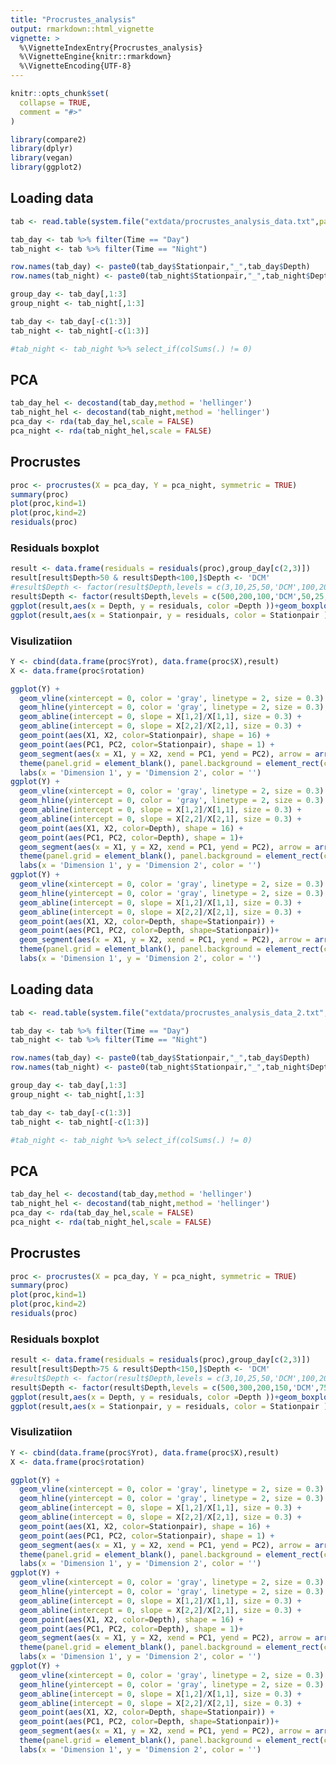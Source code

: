 ```yaml
---
title: "Procrustes_analysis"
output: rmarkdown::html_vignette
vignette: >
  %\VignetteIndexEntry{Procrustes_analysis}
  %\VignetteEngine{knitr::rmarkdown}
  %\VignetteEncoding{UTF-8}
---
```


```r
knitr::opts_chunk$set(
  collapse = TRUE,
  comment = "#>"
)
```

```r
library(compare2)
library(dplyr)
library(vegan)
library(ggplot2)
```

## Loading data

```r
tab <- read.table(system.file("extdata/procrustes_analysis_data.txt",package = "compare2"),sep = "\t",header = T,stringsAsFactors = FALSE)

tab_day <- tab %>% filter(Time == "Day")
tab_night <- tab %>% filter(Time == "Night")

row.names(tab_day) <- paste0(tab_day$Stationpair,"_",tab_day$Depth)
row.names(tab_night) <- paste0(tab_night$Stationpair,"_",tab_night$Depth)

group_day <- tab_day[,1:3]
group_night <- tab_night[,1:3]

tab_day <- tab_day[-c(1:3)]
tab_night <- tab_night[-c(1:3)]

#tab_night <- tab_night %>% select_if(colSums(.) != 0)
```

## PCA
```r
tab_day_hel <- decostand(tab_day,method = 'hellinger')
tab_night_hel <- decostand(tab_night,method = 'hellinger')
pca_day <- rda(tab_day_hel,scale = FALSE)
pca_night <- rda(tab_night_hel,scale = FALSE)
```

## Procrustes
```r
proc <- procrustes(X = pca_day, Y = pca_night, symmetric = TRUE)
summary(proc)
plot(proc,kind=1)
plot(proc,kind=2)
residuals(proc)
```
### Residuals boxplot
```r
result <- data.frame(residuals = residuals(proc),group_day[c(2,3)])
result[result$Depth>50 & result$Depth<100,]$Depth <- 'DCM'
#result$Depth <- factor(result$Depth,levels = c(3,10,25,50,'DCM',100,200,500))
result$Depth <- factor(result$Depth,levels = c(500,200,100,'DCM',50,25,10,3))
ggplot(result,aes(x = Depth, y = residuals, color =Depth ))+geom_boxplot(outlier.shape = NA)+geom_jitter(color="black", size=1, alpha=0.5)+coord_flip()+theme_bw()+scale_y_continuous(position = 'right')+guides(color = guide_legend(reverse = TRUE))
ggplot(result,aes(x = Stationpair, y = residuals, color = Stationpair ))+geom_boxplot(outlier.shape = NA)+geom_jitter(color="black", size=1, alpha=0.5)+coord_flip()+theme_bw()+scale_y_continuous(position = 'right')+guides(color = guide_legend(reverse = TRUE))
```

### Visulizatiion
```r
Y <- cbind(data.frame(proc$Yrot), data.frame(proc$X),result)
X <- data.frame(proc$rotation)
```

```r
ggplot(Y) +
  geom_vline(xintercept = 0, color = 'gray', linetype = 2, size = 0.3) +
  geom_hline(yintercept = 0, color = 'gray', linetype = 2, size = 0.3) +
  geom_abline(intercept = 0, slope = X[1,2]/X[1,1], size = 0.3) +
  geom_abline(intercept = 0, slope = X[2,2]/X[2,1], size = 0.3) + 
  geom_point(aes(X1, X2, color=Stationpair), shape = 16) + 
  geom_point(aes(PC1, PC2, color=Stationpair), shape = 1) + 
  geom_segment(aes(x = X1, y = X2, xend = PC1, yend = PC2), arrow = arrow(length = unit(0.1, 'cm')), color = 'grey', size = 0.3) + 
  theme(panel.grid = element_blank(), panel.background = element_rect(color = 'black', fill = 'transparent'), legend.key = element_rect(fill = 'transparent')) + 
  labs(x = 'Dimension 1', y = 'Dimension 2', color = '') 
ggplot(Y) +
  geom_vline(xintercept = 0, color = 'gray', linetype = 2, size = 0.3) +
  geom_hline(yintercept = 0, color = 'gray', linetype = 2, size = 0.3) +
  geom_abline(intercept = 0, slope = X[1,2]/X[1,1], size = 0.3) +
  geom_abline(intercept = 0, slope = X[2,2]/X[2,1], size = 0.3) + 
  geom_point(aes(X1, X2, color=Depth), shape = 16) + 
  geom_point(aes(PC1, PC2, color=Depth), shape = 1)+ 
  geom_segment(aes(x = X1, y = X2, xend = PC1, yend = PC2), arrow = arrow(length = unit(0.1, 'cm')), color = 'grey', size = 0.3) + 
  theme(panel.grid = element_blank(), panel.background = element_rect(color = 'black', fill = 'transparent'), legend.key = element_rect(fill = 'transparent')) + 
  labs(x = 'Dimension 1', y = 'Dimension 2', color = '') 
ggplot(Y) +
  geom_vline(xintercept = 0, color = 'gray', linetype = 2, size = 0.3) +
  geom_hline(yintercept = 0, color = 'gray', linetype = 2, size = 0.3) +
  geom_abline(intercept = 0, slope = X[1,2]/X[1,1], size = 0.3) +
  geom_abline(intercept = 0, slope = X[2,2]/X[2,1], size = 0.3) + 
  geom_point(aes(X1, X2, color=Depth, shape=Stationpair)) + 
  geom_point(aes(PC1, PC2, color=Depth, shape=Stationpair))+ 
  geom_segment(aes(x = X1, y = X2, xend = PC1, yend = PC2), arrow = arrow(length = unit(0.1, 'cm')), color = 'grey', size = 0.3) + 
  theme(panel.grid = element_blank(), panel.background = element_rect(color = 'black', fill = 'transparent'), legend.key = element_rect(fill = 'transparent')) + 
  labs(x = 'Dimension 1', y = 'Dimension 2', color = '') 
```

## Loading data

```r
tab <- read.table(system.file("extdata/procrustes_analysis_data_2.txt",package = "compare2"),sep = "\t",header = T,stringsAsFactors = FALSE)

tab_day <- tab %>% filter(Time == "Day")
tab_night <- tab %>% filter(Time == "Night")

row.names(tab_day) <- paste0(tab_day$Stationpair,"_",tab_day$Depth)
row.names(tab_night) <- paste0(tab_night$Stationpair,"_",tab_night$Depth)

group_day <- tab_day[,1:3]
group_night <- tab_night[,1:3]

tab_day <- tab_day[-c(1:3)]
tab_night <- tab_night[-c(1:3)]

#tab_night <- tab_night %>% select_if(colSums(.) != 0)
```

## PCA
```r
tab_day_hel <- decostand(tab_day,method = 'hellinger')
tab_night_hel <- decostand(tab_night,method = 'hellinger')
pca_day <- rda(tab_day_hel,scale = FALSE)
pca_night <- rda(tab_night_hel,scale = FALSE)
```

## Procrustes
```r
proc <- procrustes(X = pca_day, Y = pca_night, symmetric = TRUE)
summary(proc)
plot(proc,kind=1)
plot(proc,kind=2)
residuals(proc)
```
### Residuals boxplot
```r
result <- data.frame(residuals = residuals(proc),group_day[c(2,3)])
result[result$Depth>75 & result$Depth<150,]$Depth <- 'DCM'
#result$Depth <- factor(result$Depth,levels = c(3,10,25,50,'DCM',100,200,500))
result$Depth <- factor(result$Depth,levels = c(500,300,200,150,'DCM',75,50,30,3))
ggplot(result,aes(x = Depth, y = residuals, color =Depth ))+geom_boxplot(outlier.shape = NA)+geom_jitter(color="black", size=1, alpha=0.5)+coord_flip()+theme_bw()+scale_y_continuous(position = 'right')+guides(color = guide_legend(reverse = TRUE))
ggplot(result,aes(x = Stationpair, y = residuals, color = Stationpair ))+geom_boxplot(outlier.shape = NA)+geom_jitter(color="black", size=1, alpha=0.5)+coord_flip()+theme_bw()+scale_y_continuous(position = 'right')+guides(color = guide_legend(reverse = TRUE))
```

### Visulizatiion
```r
Y <- cbind(data.frame(proc$Yrot), data.frame(proc$X),result)
X <- data.frame(proc$rotation)
```

```r
ggplot(Y) +
  geom_vline(xintercept = 0, color = 'gray', linetype = 2, size = 0.3) +
  geom_hline(yintercept = 0, color = 'gray', linetype = 2, size = 0.3) +
  geom_abline(intercept = 0, slope = X[1,2]/X[1,1], size = 0.3) +
  geom_abline(intercept = 0, slope = X[2,2]/X[2,1], size = 0.3) + 
  geom_point(aes(X1, X2, color=Stationpair), shape = 16) + 
  geom_point(aes(PC1, PC2, color=Stationpair), shape = 1) + 
  geom_segment(aes(x = X1, y = X2, xend = PC1, yend = PC2), arrow = arrow(length = unit(0.1, 'cm')), color = 'grey', size = 0.3) + 
  theme(panel.grid = element_blank(), panel.background = element_rect(color = 'black', fill = 'transparent'), legend.key = element_rect(fill = 'transparent')) + 
  labs(x = 'Dimension 1', y = 'Dimension 2', color = '') 
ggplot(Y) +
  geom_vline(xintercept = 0, color = 'gray', linetype = 2, size = 0.3) +
  geom_hline(yintercept = 0, color = 'gray', linetype = 2, size = 0.3) +
  geom_abline(intercept = 0, slope = X[1,2]/X[1,1], size = 0.3) +
  geom_abline(intercept = 0, slope = X[2,2]/X[2,1], size = 0.3) + 
  geom_point(aes(X1, X2, color=Depth), shape = 16) + 
  geom_point(aes(PC1, PC2, color=Depth), shape = 1)+ 
  geom_segment(aes(x = X1, y = X2, xend = PC1, yend = PC2), arrow = arrow(length = unit(0.1, 'cm')), color = 'grey', size = 0.3) + 
  theme(panel.grid = element_blank(), panel.background = element_rect(color = 'black', fill = 'transparent'), legend.key = element_rect(fill = 'transparent')) + 
  labs(x = 'Dimension 1', y = 'Dimension 2', color = '') 
ggplot(Y) +
  geom_vline(xintercept = 0, color = 'gray', linetype = 2, size = 0.3) +
  geom_hline(yintercept = 0, color = 'gray', linetype = 2, size = 0.3) +
  geom_abline(intercept = 0, slope = X[1,2]/X[1,1], size = 0.3) +
  geom_abline(intercept = 0, slope = X[2,2]/X[2,1], size = 0.3) + 
  geom_point(aes(X1, X2, color=Depth, shape=Stationpair)) + 
  geom_point(aes(PC1, PC2, color=Depth, shape=Stationpair))+ 
  geom_segment(aes(x = X1, y = X2, xend = PC1, yend = PC2), arrow = arrow(length = unit(0.1, 'cm')), color = 'grey', size = 0.3) + 
  theme(panel.grid = element_blank(), panel.background = element_rect(color = 'black', fill = 'transparent'), legend.key = element_rect(fill = 'transparent')) + 
  labs(x = 'Dimension 1', y = 'Dimension 2', color = '') 
```
